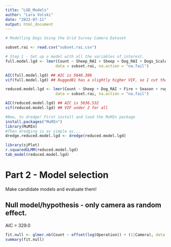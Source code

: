 ```yaml
---
title: "LGD_Models"
author: "Lara Volski"
date: "2022-07-11"
output: html_document
---
```


```r

# Modelling Dogs Using the Grid Survey Camera Dataset

subset.rai <- read.csv("subset.rai.csv")

# Step 1 - Set up a model with all the variables of interest.
full.model.lgd <- lmer(Count ~ Sheep_RAI + Sheep + Dog_RAI + Dogs_Scaled + Fire + Season + rugged81.clean + rugged121.clean + road.dist.clean + elevation.clean + slope.clean + vegetation.coarser.clean + (1|Camera),
                      data = subset.rai, na.action = "na.fail")

AIC(full.model.lgd) ## AIC is 5646.306
vif(full.model.lgd) ## Rugged81 has a slightly higher VIF, so I cut that one between the two ruggeds. Dogs_Scaled and Sheep_RAI were also cut based on which had the highest VIF.

reduced.model.lgd <- lmer(Count ~ Sheep + Dog_RAI + Fire + Season + rugged121.clean + road.dist.clean + elevation.clean + slope.clean + vegetation.coarser.clean + (1|Camera),
                      data = subset.rai, na.action = "na.fail")

AIC(reduced.model.lgd) ## AIC is 5636.532
vif(reduced.model.lgd) ## VIF under 2 for all

#Now, to dredge! First install and load the MuMIn package
install.packages("MuMIn")
library(MuMIn)
#Then dredging is as simple as...
dredge.reduced.model.lgd <- dredge(reduced.model.lgd)

library(sjPlot)
r.squaredGLMM(reduced.model.lgd)
tab_model(reduced.model.lgd)
```
# Part 2 - Model selection

Make candidate models and evaluate them!

## Null model/hypothesis - only camera as random effect.
AIC = 329.0
```r
fit.null <- glmer.nb(Count ~ offset(log(Operation)) + (1|Camera), data = subset.rai)
summary(fit.null)
```


